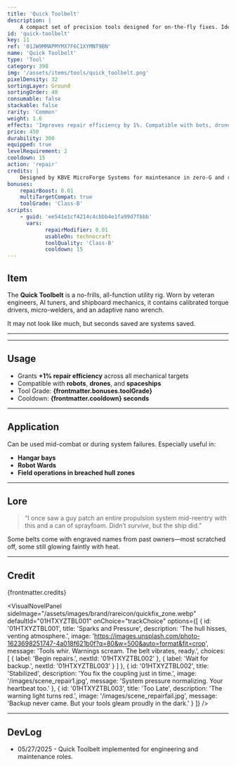 ```yaml
---
title: 'Quick Toolbelt'
description: | 
    A compact set of precision tools designed for on-the-fly fixes. Ideal for rapid-response engineers and grease-streaked survivalists.
id: 'quick-toolbelt'
key: 11
ref: '01JW9MMAPMYMX7F6C1XYMNT9BN'
name: 'Quick Toolbelt'
type: 'Tool'
category: 398
img: '/assets/items/tools/quick_toolbelt.png'
pixelDensity: 32
sortingLayer: Ground
sortingOrder: 40
consumable: false
stackable: false
rarity: 'Common'
weight: 1.6
effects: 'Improves repair efficiency by 1%. Compatible with bots, drones, and ships.'
price: 450
durability: 300
equipped: true
levelRequirement: 2
cooldown: 15
action: 'repair'
credits: |
    Designed by KBVE MicroForge Systems for maintenance in zero-G and radiation-heavy zones. Commonly issued in early planetary expeditions.
bonuses:
    repairBoost: 0.01
    multiTargetCompat: true
    toolGrade: 'Class-B'
scripts:
    - guid: 'ee541e1cf4214c4cbbb4e1fa99d7fbbb'
      vars:
            repairModifier: 0.01
            usableOn: technocraft
            toolQuality: 'Class-B'
            cooldown: 15
---
```



## Item

The **Quick Toolbelt** is a no-frills, all-function utility rig.
Worn by veteran engineers, AI tuners, and shipboard mechanics, it contains calibrated torque drivers, micro-welders, and an adaptive nano wrench.

It may not look like much, but seconds saved are systems saved.

---

<ItemDBPanel data={frontmatter} />

---

## Usage

- Grants **+1% repair efficiency** across all mechanical targets
- Compatible with **robots**, **drones**, and **spaceships**
- Tool Grade: **{frontmatter.bonuses.toolGrade}**
- Cooldown: **{frontmatter.cooldown} seconds**

---

## Application

Can be used mid-combat or during system failures. Especially useful in:
- **Hangar bays**
- **Robot Wards**
- **Field operations in breached hull zones**

---

## Lore

> “I once saw a guy patch an entire propulsion system mid-reentry with this and a can of sprayfoam. Didn’t *survive*, but the ship did.”

Some belts come with engraved names from past owners—most scratched off, some still glowing faintly with heat.

---

## Credit

{frontmatter.credits}

<VisualNovelPanel
  sideImage="/assets/images/brand/rareicon/quickfix_zone.webp"
  defaultId="01HTXYZTBL001"
  onChoice="trackChoice"
  options={[
    {
      id: '01HTXYZTBL001',
      title: 'Sparks and Pressure',
      description: 'The hull hisses, venting atmosphere.',
      image: 'https://images.unsplash.com/photo-1623698251747-4a018f621b0f?q=80&w=500&auto=format&fit=crop',
      message: 'Tools whir. Warnings scream. The belt vibrates, ready.',
      choices: [
        { label: 'Begin repairs.', nextId: '01HTXYZTBL002' },
        { label: 'Wait for backup.', nextId: '01HTXYZTBL003' }
      ]
    },
    {
      id: '01HTXYZTBL002',
      title: 'Stabilized',
      description: 'You fix the coupling just in time.',
      image: '/images/scene_repair1.jpg',
      message: 'System pressure normalizing. Your heartbeat too.'
    },
    {
      id: '01HTXYZTBL003',
      title: 'Too Late',
      description: 'The warning light turns red.',
      image: '/images/scene_repairfail.jpg',
      message: 'Backup never came. But your tools gleam proudly in the dark.'
    }
  ]}
/>

---

## DevLog

- 05/27/2025 - Quick Toolbelt implemented for engineering and maintenance roles.
